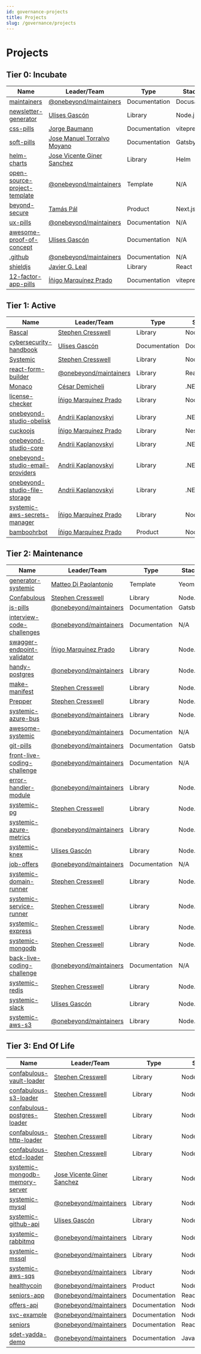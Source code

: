 ```yaml
---
id: governance-projects
title: Projects
slug: /governance/projects
---
```


# Projects


## Tier 0: Incubate

Name | Leader/Team | Type | Stack
|---|---|---|---|
| [maintainers](https://github.com/onebeyond/maintainers) | [@onebeyond/maintainers](https://github.com/orgs/onebeyond/teams/maintainers) | Documentation | Docusarus |
| [newsletter-generator](https://github.com/onebeyond/newsletter-generator) | [Ulises Gascón](https://github.com/UlisesGascon) | Library | Node.js |
| [css-pills](https://github.com/onebeyond/css-pills) | [Jorge Baumann](https://github.com/baumannzone) | Documentation | vitepress |
| [soft-pills](https://github.com/onebeyond/soft-pills) | [Jose Manuel Torralvo Moyano](https://github.com/jmtorralvo) | Documentation | Gatsby |
| [helm-charts](https://github.com/onebeyond/helm-charts) | [Jose Vicente Giner Sanchez](https://github.com/GentooXativa) | Library | Helm |
| [open-source-project-template](https://github.com/onebeyond/open-source-project-template) | [@onebeyond/maintainers](https://github.com/orgs/onebeyond/teams/maintainers) | Template | N/A |
| [beyond-secure](https://github.com/onebeyond/beyond-secure) | [Tamás Pál](https://github.com/pal-tamas) | Product | Next.js |
| [ux-pills](https://github.com/onebeyond/ux-pills) | [@onebeyond/maintainers](https://github.com/orgs/onebeyond/teams/maintainers) | Documentation | N/A |
| [awesome-proof-of-concept](https://github.com/onebeyond/awesome-proof-of-concept) | [Ulises Gascón](https://github.com/UlisesGascon) | Documentation | N/A |
| [.github](https://github.com/onebeyond/.github) | [@onebeyond/maintainers](https://github.com/orgs/onebeyond/teams/maintainers) | Documentation | N/A |
| [shieldjs](https://github.com/onebeyond/shieldjs) | [Javier G. Leal](https://github.com/jgleal) | Library | React |
| [12-factor-app-pills](https://github.com/onebeyond/12-factor-app-pills) | [Íñigo Marquínez Prado](https://github.com/inigomarquinez) | Documentation | vitepress |



## Tier 1: Active

Name | Leader/Team | Type | Stack
|---|---|---|---|
| [Rascal](https://github.com/onebeyond/rascal) | [Stephen Cresswell](https://github.com/cressie176) | Library | Node.js |
| [cybersecurity-handbook](https://github.com/onebeyond/cybersecurity-handbook) | [Ulises Gascón](https://github.com/UlisesGascon) | Documentation | Docusarus |
| [Systemic](https://github.com/onebeyond/systemic) | [Stephen Cresswell](https://github.com/cressie176) | Library | Node.js |
| [react-form-builder](https://github.com/onebeyond/react-form-builder) | [@onebeyond/maintainers](https://github.com/orgs/onebeyond/teams/maintainers) | Library | React |
| [Monaco](https://github.com/onebeyond/monaco) | [César Demicheli](https://github.com/CesarD) | Library | .NET |
| [license-checker](https://github.com/onebeyond/license-checker) | [Íñigo Marquínez Prado](https://github.com/inigomarquinez) | Library | Node.js |
| [onebeyond-studio-obelisk](https://github.com/onebeyond/onebeyond-studio-obelisk) | [Andrii Kaplanovskyi](https://github.com/andriikaplanovskyi) | Library | .NET |
| [cuckoojs](https://github.com/onebeyond/cuckoojs) | [Íñigo Marquínez Prado](https://github.com/inigomarquinez) | Library | NestJS |
| [onebeyond-studio-core](https://github.com/onebeyond/onebeyond-studio-core) | [Andrii Kaplanovskyi](https://github.com/andriikaplanovskyi) | Library | .NET |
| [onebeyond-studio-email-providers](https://github.com/onebeyond/onebeyond-studio-email-providers) | [Andrii Kaplanovskyi](https://github.com/andriikaplanovskyi) | Library | .NET |
| [onebeyond-studio-file-storage](https://github.com/onebeyond/onebeyond-studio-file-storage) | [Andrii Kaplanovskyi](https://github.com/andriikaplanovskyi) | Library | .NET |
| [systemic-aws-secrets-manager](https://github.com/onebeyond/systemic-aws-secrets-manager) | [Íñigo Marquínez Prado](https://github.com/inigomarquinez) | Library | Node.js |
| [bamboohrbot](https://github.com/onebeyond/bamboohrbot) | [Íñigo Marquínez Prado](https://github.com/inigomarquinez) | Product | Node.js |


## Tier 2: Maintenance

Name | Leader/Team | Type | Stack
|---|---|---|---|
| [generator-systemic](https://github.com/onebeyond/generator-systemic) | [Matteo Di Paolantonio](https://github.com/MatteoDiPaolo) | Template | Yeoman |
| [Confabulous](https://github.com/onebeyond/confabulous) | [Stephen Cresswell](https://github.com/cressie176) | Library | Node.js |
| [js-pills](https://github.com/onebeyond/js-pills) | [@onebeyond/maintainers](https://github.com/orgs/onebeyond/teams/maintainers) | Documentation | Gatsby |
| [interview-code-challenges](https://github.com/onebeyond/interview-code-challenges) | [@onebeyond/maintainers](https://github.com/orgs/onebeyond/teams/maintainers) | Documentation | N/A |
| [swagger-endpoint-validator](https://github.com/onebeyond/swagger-endpoint-validator) | [Íñigo Marquínez Prado](https://github.com/inigomarquinez) | Library | Node.js |
| [handy-postgres](https://github.com/onebeyond/handy-postgres) | [@onebeyond/maintainers](https://github.com/orgs/onebeyond/teams/maintainers) | Library | Node.js |
| [make-manifest](https://github.com/onebeyond/make-manifest) | [Stephen Cresswell](https://github.com/cressie176) | Library | Node.js |
| [Prepper](https://github.com/onebeyond/prepper) | [Stephen Cresswell](https://github.com/cressie176) | Library | Node.js |
| [systemic-azure-bus](https://github.com/onebeyond/systemic-azure-bus) | [@onebeyond/maintainers](https://github.com/orgs/onebeyond/teams/maintainers) | Library | Node.js |
| [awesome-systemic](https://github.com/onebeyond/awesome-systemic) | [@onebeyond/maintainers](https://github.com/orgs/onebeyond/teams/maintainers) | Documentation | N/A |
| [git-pills](https://github.com/onebeyond/git-pills) | [@onebeyond/maintainers](https://github.com/orgs/onebeyond/teams/maintainers) | Documentation | Gatsby |
| [front-live-coding-challenge](https://github.com/onebeyond/front-live-coding-challenge) | [@onebeyond/maintainers](https://github.com/orgs/onebeyond/teams/maintainers) | Documentation | N/A |
| [error-handler-module](https://github.com/onebeyond/error-handler-module) | [@onebeyond/maintainers](https://github.com/orgs/onebeyond/teams/maintainers) | Library | Node.js |
| [systemic-pg](https://github.com/onebeyond/systemic-pg) | [Stephen Cresswell](https://github.com/cressie176) | Library | Node.js |
| [systemic-azure-metrics](https://github.com/onebeyond/systemic-azure-metrics) | [@onebeyond/maintainers](https://github.com/orgs/onebeyond/teams/maintainers) | Library | Node.js |
| [systemic-knex](https://github.com/onebeyond/systemic-knex) | [Ulises Gascón](https://github.com/UlisesGascon) | Library | Node.js |
| [job-offers](https://github.com/onebeyond/job-offers) | [@onebeyond/maintainers](https://github.com/orgs/onebeyond/teams/maintainers) | Documentation | N/A |
| [systemic-domain-runner](https://github.com/onebeyond/systemic-domain-runner) | [Stephen Cresswell](https://github.com/cressie176) | Library | Node.js |
| [systemic-service-runner](https://github.com/onebeyond/systemic-service-runner) | [Stephen Cresswell](https://github.com/cressie176) | Library | Node.js |
| [systemic-express](https://github.com/onebeyond/systemic-express) | [Stephen Cresswell](https://github.com/cressie176) | Library | Node.js |
| [systemic-mongodb](https://github.com/onebeyond/systemic-mongodb) | [Stephen Cresswell](https://github.com/cressie176) | Library | Node.js |
| [back-live-coding-challenge](https://github.com/onebeyond/back-live-coding-challenge) | [@onebeyond/maintainers](https://github.com/orgs/onebeyond/teams/maintainers) | Documentation | N/A |
| [systemic-redis](https://github.com/onebeyond/systemic-redis) | [Stephen Cresswell](https://github.com/cressie176) | Library | Node.js |
| [systemic-slack](https://github.com/onebeyond/systemic-slack) | [Ulises Gascón](https://github.com/UlisesGascon) | Library | Node.js |
| [systemic-aws-s3](https://github.com/onebeyond/systemic-aws-s3) | [@onebeyond/maintainers](https://github.com/orgs/onebeyond/teams/maintainers) | Library | Node.js |


## Tier 3: End Of Life

Name | Leader/Team | Type | Stack
|---|---|---|---|
| [confabulous-vault-loader](https://github.com/onebeyond/confabulous-vault-loader) | [Stephen Cresswell](https://github.com/cressie176) | Library | Node.js |
| [confabulous-s3-loader](https://github.com/onebeyond/confabulous-s3-loader) | [Stephen Cresswell](https://github.com/cressie176) | Library | Node.js |
| [confabulous-postgres-loader](https://github.com/onebeyond/confabulous-postgres-loader) | [Stephen Cresswell](https://github.com/cressie176) | Library | Node.js |
| [confabulous-http-loader](https://github.com/onebeyond/confabulous-http-loader) | [Stephen Cresswell](https://github.com/cressie176) | Library | Node.js |
| [confabulous-etcd-loader](https://github.com/onebeyond/confabulous-etcd-loader) | [Stephen Cresswell](https://github.com/cressie176) | Library | Node.js |
| [systemic-mongodb-memory-server](https://github.com/onebeyond/systemic-mongodb-memory-server) | [Jose Vicente Giner Sanchez](https://github.com/GentooXativa) | Library | Node.js |
| [systemic-mysql](https://github.com/onebeyond/systemic-mysql) | [@onebeyond/maintainers](https://github.com/orgs/onebeyond/teams/maintainers) | Library | Node.js |
| [systemic-github-api](https://github.com/onebeyond/systemic-github-api) | [Ulises Gascón](https://github.com/UlisesGascon) | Library | Node.js |
| [systemic-rabbitmq](https://github.com/onebeyond/systemic-rabbitmq) | [@onebeyond/maintainers](https://github.com/orgs/onebeyond/teams/maintainers) | Library | Node.js |
| [systemic-mssql](https://github.com/onebeyond/systemic-mssql) | [@onebeyond/maintainers](https://github.com/orgs/onebeyond/teams/maintainers) | Library | Node.js |
| [systemic-aws-sqs](https://github.com/onebeyond/systemic-aws-sqs) | [@onebeyond/maintainers](https://github.com/orgs/onebeyond/teams/maintainers) | Library | Node.js |
| [healthycoin](https://github.com/onebeyond/healthycoin)  | [@onebeyond/maintainers](https://github.com/orgs/onebeyond/teams/maintainers) | Product | Nodejs/React |
| [seniors-app](https://github.com/onebeyond/seniors-app)  | [@onebeyond/maintainers](https://github.com/orgs/onebeyond/teams/maintainers) | Documentation | React |
| [offers-api](https://github.com/onebeyond/offers-api)  | [@onebeyond/maintainers](https://github.com/orgs/onebeyond/teams/maintainers) | Documentation | Nodejs |
| [svc-example](https://github.com/onebeyond/svc-example)  | [@onebeyond/maintainers](https://github.com/orgs/onebeyond/teams/maintainers) | Documentation | Nodejs |
| [seniors](https://github.com/onebeyond/seniors)  | [@onebeyond/maintainers](https://github.com/orgs/onebeyond/teams/maintainers) | Documentation | React |
| [sdet-yadda-demo](https://github.com/onebeyond/sdet-yadda-demo)  | [@onebeyond/maintainers](https://github.com/orgs/onebeyond/teams/maintainers) | Documentation | Javascript |